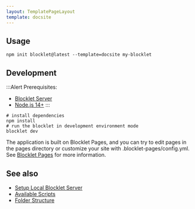 ```yaml
---
layout: TemplatePageLayout
template: docsite
---
```


<TemplateInfo templateName="docsite" />

## Usage

```shell
npm init blocklet@latest --template=docsite my-blocklet
```

## Development

:::Alert
Prerequisites:

- [Blocklet Server](https://developer.blocklet.io/docs/en/quick-start/blocklet-server)
- [Node.js 14+](https://developer.blocklet.io/docs/en/quick-start/nodejs)
:::

```shell
# install dependencies
npm install
# run the blocklet in development environment mode
blocklet dev
```

The application is built on Blocklet Pages, and you can try to edit pages in the pages directory or customize your site with .blocklet-pages/config.yml. See [Blocklet Pages](https://pages.blocklet.io/) for more information.

## See also

- [Setup Local Blocklet Server](https://developer.blocklet.io/docs/en/quick-start/blocklet-server)
- [Available Scripts](/reference/npm-scripts)
- [Folder Structure](/reference/blocklet-structure)
